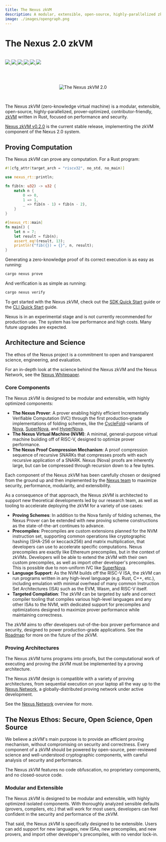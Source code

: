 ```yaml
---
title: The Nexus zkVM
description: A modular, extensible, open-source, highly-parallelized zkVM, written in Rust.
image: ./images/opengraph.png
---
```




# The Nexus 2.0 zkVM

<br />

<div style={{display: "flex"}}>
    <a href="https://t.me/nexus_zkvm" style={{marginRight: 3}}>
        <img src="https://img.shields.io/endpoint?color=neon&logo=telegram&label=chat&url=https%3A%2F%2Fmogyo.ro%2Fquart-apis%2Ftgmembercount%3Fchat_id%3Dnexus_zkvm"/>
    </a>
    <a href="https://github.com/nexus-xyz/nexus-zkvm/graphs/contributors" style={{marginRight: 3}}>
        <img src="https://img.shields.io/github/contributors/nexus-xyz/nexus-zkvm.svg"/>
    </a>
    <a href="https://twitter.com/NexusLabsHQ" style={{marginRight: 3}}>
        <img src="https://img.shields.io/badge/Twitter-black?logo=x&logoColor=white"/>
    </a>
    <a href="https://nexus.xyz" style={{marginRight: 3}}>
        <img src="https://img.shields.io/static/v1?label=Stage&message=Alpha&color=2BB4AB"/>
    </a>
    <a href="https://github.com/nexus-xyz/nexus-zkvm/blob/main/LICENSE-MIT" style={{marginRight: 3}}>
        <img src="https://img.shields.io/badge/license-MIT-blue"/>
    </a>
    <a href="https://github.com/nexus-xyz/nexus-zkvm/blob/main/LICENSE-APACHE" style={{marginRight: 3}}>
        <img src="https://img.shields.io/badge/license-APACHE-blue"/>
    </a>
</div>

<br /><br />

<p align="center" >
    <Image alt="The Nexus zkVM 2.0" src = "/images/nexus_docs-header.png" width = {800} height = {800} />
</p>

<br />

The Nexus zkVM (zero-knowledge virtual machine) is a modular, extensible, open-source, highly-parallelized, prover-optimized, contributor-friendly, [zkVM](specs/zkvm-overview.mdx) written in Rust, focused on performance and security.

[Nexus zkVM v0.2.0](https://github.com/nexus-xyz/nexus-zkvm/releases/tag/v0.2.0) is the current stable release, implementing the zkVM component of the Nexus 2.0 system.

## Proving Computation

The Nexus zkVM can prove any computation. For a Rust program:

```rust
#![cfg_attr(target_arch = "riscv32", no_std, no_main)]

use nexus_rt::println;

fn fib(n: u32) -> u32 {
    match n {
        0 => 0,
        1 => 1,
        _ => fib(n - 1) + fib(n - 2),
    }
}

#[nexus_rt::main]
fn main() {
    let n = 7;
    let result = fib(n);
    assert_eq!(result, 13);
    println!("fib({}) = {}", n, result);
}
```

Generating a zero-knowledge proof of its correct execution is as easy as running:

```bash
cargo nexus prove
```

And verification is as simple as running:

```bash
cargo nexus verify
```

To get started with the Nexus zkVM, check out the [SDK Quick Start](zkvm/sdk-quick-start.mdx) guide or the [CLI Quick Start](zkvm/cli-quick-start.mdx) guide.

<Callout type="info" emoji="ℹ️">
  Nexus is in an experimental stage and is not currently recommended for production use. The system has low performance and high costs. Many future upgrades are expected.
</Callout>

## Architecture and Science

The ethos of the Nexus project is a commitment to open and transparent science, engineering, and evaluation.

For an in-depth look at the science behind the Nexus zkVM and the Nexus Network, see the [Nexus Whitepaper](https://nexus-xyz.github.io/assets/nexus_whitepaper.pdf).

### Core Components

The Nexus zkVM is designed to be modular and extensible, with highly optimized components:

- **The Nexus Prover**: A prover enabling highly efficient Incrementally Verifiable Computation (IVC) through the first production-grade implementations of folding schemes, like the [CycleFold](https://eprint.iacr.org/2023/1192.pdf)-variants of [Nova](https://eprint.iacr.org/2021/370), [SuperNova](https://eprint.iacr.org/2022/1758.pdf), and [HyperNova](https://eprint.iacr.org/2023/573.pdf).
- **The Nexus Virtual Machine (NVM)**: A minimal, general-purpose virtual machine building off of RISC-V, designed to optimize prover performance.
- **The Nexus Proof Compression Mechanism**: A proof compression sequence of recursive SNARKs that compresses proofs with each recursive application of a SNARK. Nexus (Nova) proofs are inherently large, but can be compressed through recursion down to a few bytes.

Each component of the Nexus zkVM has been carefully chosen or designed from the ground up and then implemented by the [Nexus team](https://nexus.xyz) to maximize security, performance, modularity, and extensibility.

As a consequence of that approach, the Nexus zkVM is architected to support new theoretical developments led by our research team, as well as tooling to accelerate deploying the zkVM for a variety of use cases:

- **Proving Schemes**: In addition to the Nova family of folding schemes, the Nexus Prover can be extended with new proving scheme constructions as the state-of-the-art continues to advance.
- **Precompiles**: Precompiles are custom extensions planned for the NVM instruction set, supporting common operations like cryptographic hashing (SHA-256 or keccack256) and matrix multiplication, that developers can use to accelerate specific computations. Nexus precompiles are exactly like Ethereum precompiles, but in the context of zkVMs. Developers will be able to extend the zkVM with their own custom precompiles, as well as import other developer's precompiles. This is possible due to non-uniform IVC like [SuperNova](https://eprint.iacr.org/2022/1758.pdf).
- **Language Support**: As the NVM builds off the RISC-V ISA, the zkVM can run programs written in any high-level language (e.g. Rust, C++, etc.), including emulation with minimal overhead of many common Instruction Set Architectures (ISA) such as the EVM, Wasm, and RISC-V itself.
- **Targeted Compilation**: The zkVM can be targeted by safe and correct compiler tooling that compiles various high-level languages and any other ISAs to the NVM, with dedicated support for precompiles and optimizations designed to maximize prover performance while maintaining correctness.

The zkVM aims to offer developers out-of-the-box prover performance and security, designed to power production-grade applications. See the [Roadmap](specs/roadmap.mdx) for more on the future of the zkVM.

### Proving Architectures

The Nexus zkVM turns programs into proofs, but the computational work of executing and proving the zkVM must be implemented by a proving architecture.

The Nexus zkVM design is compatible with a variety of proving architectures, from sequential execution on your laptop all the way up to the [Nexus Network](network.mdx), a globally-distributed proving network under active development.

See the [Nexus Network](network.mdx) overview for more.

## The Nexus Ethos: Secure, Open Science, Open Source

We believe a zkVM's main purpose is to provide an efficient proving mechanism, without compromising on security and correctness. Every component of a zkVM should be powered by open-source, peer-reviewed science and well-understood cryptographic components, with careful analysis of security and performance.

The Nexus zkVM features no code obfuscation, no proprietary components, and no closed-source code.

### Modular and Extensible

The Nexus zkVM is designed to be modular and extensible, with highly optimized isolated components. With thoroughly analyzed sensible defaults (provers, compilers, etc.) that will work for most users, developers can feel confident in the security and performance of the zkVM.

That said, the Nexus zkVM is specifically designed to be extensible. Users can add support for new languages, new ISAs, new precompiles, and new provers, and import other developer's precompiles, with no vendor lock-in.
